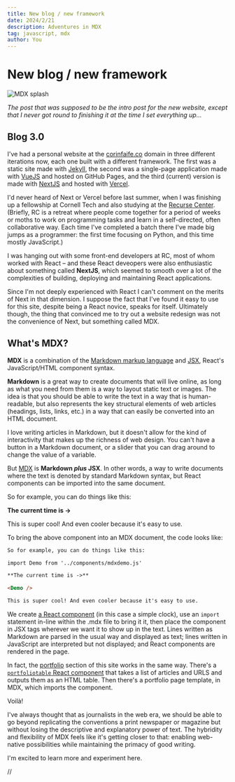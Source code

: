 ```yaml
---
title: New blog / new framework
date: 2024/2/21
description: Adventures in MDX
tag: javascript, mdx
author: You
---
```


# New blog / new framework

![MDX splash](/images/2024/mdxsplash.png)

*The post that was supposed to be the intro post for the new website, except that I never got round to finishing it at the time I set everything up...*

## Blog 3.0

I've had a personal website at the [corinfaife.co](https://corinfaife.co/) domain in three different iterations now, each one built with a different framework. The first was a static site made with [Jekyll](https://jekyllrb.com/), the second was a single-page application made with [VueJS](https://vuejs.org/) and hosted on GitHub Pages, and the third (current) version is made with [NextJS](https://nextjs.org/) and hosted with [Vercel](https://vercel.com/).

I'd never heard of Next or Vercel before last summer, when I was finishing up a fellowship at Cornell Tech and also studying at the [Recurse Center](https://recurse.com). (Briefly, RC is a retreat where people come together for a period of weeks or moths to work on programming tasks and learn in a self-directed, often collaborative way. Each time I've completed a batch there I've made big jumps as a programmer: the first time focusing on Python, and this time mostly JavaScript.)

I was hanging out with some front-end developers at RC, most of whom worked with React – and these React deveopers were also enthusiastic about something called __NextJS__, which seemed to smooth over a lot of the complexities of building, deploying and maintaining React applications.

Since I'm not deeply experienced with React I can't comment on the merits of Next in that dimension. I suppose the fact that I've found it easy to use for this site, despite being a React novice, speaks for itself. Ultimately though, the thing that convinced me to try out a website redesign was not the convenience of Next, but something called MDX.

## What's MDX?

__MDX__ is a combination of the [Markdown markup language](https://docs.github.com/en/get-started/writing-on-github/getting-started-with-writing-and-formatting-on-github/basic-writing-and-formatting-syntax) and [JSX](https://react.dev/learn/writing-markup-with-jsx), React's JavaScript/HTML component syntax.

**Markdown** is a great way to create documents that will live online, as long as what you need from them is a way to layout static text or images. The idea is that you should be able to write the text in a way that is human-readable, but also represents the key structural elements of web articles (headings, lists, links, etc.) in a way that can easily be converted into an HTML document.

I love writing articles in Markdown, but it doesn't allow for the kind of interactivity that makes up the richness of web design. You can't have a button in a Markdown document, or a slider that you can drag around to change the value of a variable.

But [MDX](https://mdxjs.com/) is __Markdown *plus* JSX__. In other words, a way to write documents where the text is denoted by standard Markdown syntax, but React components can be imported into the same document.

So for example, you can do things like this:


**The current time is ->**

<Demo />

This is super cool! And even cooler because it's easy to use.

To bring the above component into an MDX document, the code looks like:

```html
So for example, you can do things like this:

import Demo from '../components/mdxdemo.js'

**The current time is ->**

<Demo />

This is super cool! And even cooler because it's easy to use.

```
We create [a React component](https://github.com/corintxt/corinfaife-co/blob/main/pages/components/mdxdemo.js) (in this case a simple clock), use an `import` statement in-line within the .mdx file to bring it it, then place the component in JSX tags wherever we want it to show up in the text. Lines written as Markdown are parsed in the usual way and displayed as text; lines written in JavaScript are interpreted but not displayed; and React components are rendered in the page.

In fact, the [portfolio](/portfolio) section of this site works in the same way. There's a [`portfoliotable` React component](https://github.com/corintxt/corinfaife-co/blob/main/pages/portfoliotable.js) that takes a list of articles and URLS and outputs them as an HTML table. Then there's a portfolio page template, in MDX,  which imports the component.

Voilà!

I've always thought that as journalists in the web era, we should be able to go beyond replicating the conventions a print newspaper or magazine but without losing the descriptive and explanatory power of text. The hybridity and flexibility of MDX feels like it's getting closer to that: enabling web-native possibilities while maintaining the primacy of good writing.

I'm excited to learn more and experiment here.

//